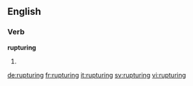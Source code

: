==English==

===Verb===
'''rupturing'''

# {{present participle of|rupture}}

[[de:rupturing]]
[[fr:rupturing]]
[[it:rupturing]]
[[sv:rupturing]]
[[vi:rupturing]]